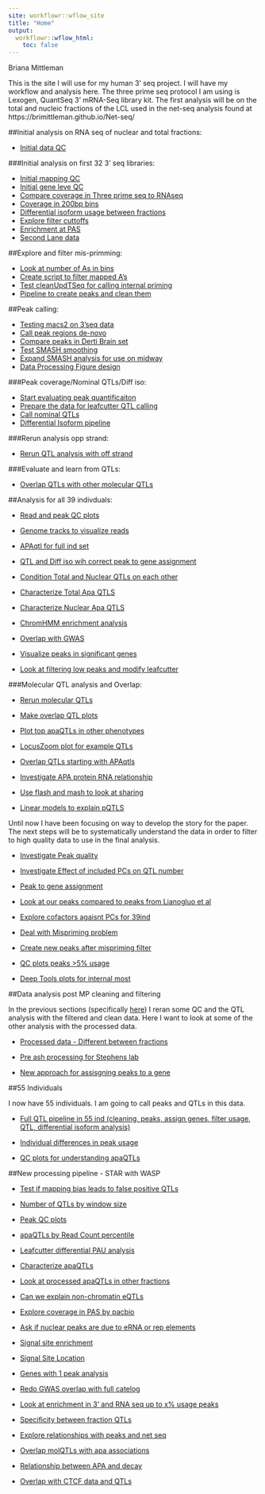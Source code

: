 ```yaml
---
site: workflowr::wflow_site
title: "Home"
output:
  workflowr::wflow_html:
    toc: false
---
```

Briana Mittleman  


This is the site I will use for my human 3' seq project. I will have my workflow and analysis here. The three prime seq protocol I am using is Lexogen, QuantSeq 3' mRNA-Seq library kit. The first analysis will be on the total and nucleic fractions of the LCL used in the net-seq analysis found at https://brimittleman.github.io/Net-seq/  


##Initial analysis on RNA seq of nuclear and total fractions: 

* [Initial data QC](total.nuc.rnaseq.html)  

###Initial analysis on first 32 3' seq libraries:  
  
* [Initial mapping QC](initial_map_qc.html) 
* [Initial gene leve QC](initial_gene_qc.html)  
* [Compare coverage in Three prime seq to RNAseq](cov.analysis.threeprime1.html)  
* [Coverage in 200bp bins](cov200bpwind.html)  
* [Differential isoform usage between fractions](dif.iso.usage.leafcutter.html)  
* [Explore filter cuttoffs](explore.filters.html)  
* [Enrichment at PAS](enrichmentPAS.html)    
* [Second Lane data](comb.lanes.qc.html)  


##Explore and filter mis-primming:  
  
* [Look at number of As in bins](a.content.html)  
* [Create script to filter mapped A's](filter_As.html)  
* [Test cleanUpdTSeq for calling internal priming](cleanupdtseq.internalpriming.html)  
* [Pipeline to create peaks and clean them](peak.cov.pipeline.html)  


##Peak calling:  

* [Testing macs2 on 3'seq data](test.max2.html)  
* [Call peak regions de-novo](deNovopeakcalling.html)
* [Compare peaks in Derti Brain set](eval.brain.html)  
* [Test SMASH smoothing](test.smash.html)  
* [Expand SMASH analysis for use on midway](expand.smash.html)  
* [Data Processing Figure design](dataprocfigures.html)  


###Peak coverage/Nominal QTLs/Diff iso:  

* [Start evaluating peak quantificaiton](28ind.peak.explore.html)  
* [Prepare the data for leafcutter QTL calling](pheno.leaf.comb.html)
* [Call nominal QTLs](apaQTLwLeafcutter.html)  
* [Differential Isoform pipeline](diff_iso_pipeline.html)  


###Rerun analysis opp strand:  

* [Rerun QTL analysis with off strand](peakOverlap_oppstrand.html)  

###Evaluate and learn from QTLs:  

* [Overlap QTLs with other molecular QTLs](overlap_qtls.html)


##Analysis for all 39 indivduals:  

* [Read and peak QC plots](39indQC.html)

* [Genome tracks to visualize reads](genometrack_figs.html)

* [APAqtl for full ind set](apaQTLsAllInd.html)

* [QTL and Diff iso wih correct peak to gene assignment](PeakToGeneAssignment.html)

* [Condition Total and Nuclear QTLs on each other](conditionAPAqtlFraction.html)

* [Characterize Total Apa QTLS](characterizeTotalApaQtls.html)  

* [Characterize Nuclear Apa QTLS](characterizeNuclearApaQtls.html)  

* [ChromHMM enrichment analysis](chromHmm_enrichment.html)

* [Overlap with GWAS](apaQTLoverlapGWAS.html)  

* [Visualize peaks in significant genes](peakGeneCovEx.html)

* [Look  at filtering low peaks and modify leafcutter](modifyLeafcutter.html)  


###Molecular QTL analysis and Overlap:

* [Rerun molecular QTLs](callMolQTLS.html)

* [Make overlap QTL plots](overlapMolQTL.html)  

* [Plot top apaQTLs in other phenotypes](swarmPlots_QTLs.html)  

* [LocusZoom plot for example QTLs](locusZoom.html)

* [Overlap QTLs starting with APAqtls](overlapMolQTL.opposite.html)  

* [Investigate APA protein RNA relationship](apa_prot_overlap.html)  

* [Use flash and mash to look at sharing](flash2mash.html)

* [Linear models to explain pQTLS](explainpQTLs.html)

Until now I have been focusing on way to develop the story for the paper. The next steps will be to systematically understand the data in order to filter to high quality data to use in the final analysis. 


* [Investigate Peak quality](understandPeaks.html)  

* [Investigate Effect of included PCs on QTL number](QTLsbyPCnum.html)  

* [Peak to gene assignment](InvestigatePeak2GeneAssignment.html)  

* [Look at our peaks compared to peaks from Lianogluo et al](CompareLianoglouData.html)
  
* [Explore cofactors agaisnt PCs for 39ind](CovariateOnPCs.html)  

* [Deal with Mispriming problem](mispriming_approach.html)

* [Create new peaks after mispriming filter](NewPeakPostMP.html)

* [QC plots peaks >5% usage](peakQCPPlots.html)

* [Deep Tools plots for internal most](proxDeepToolsPlot.html)


##Data analysis post MP cleaning and filtering  

In the previous sections (specifically [here](NewPeakPostMP.html)) I reran some QC and the QTL analysis with the filtered and clean data. Here I want to look at some of the other analysis with the processed data.  

* [Processed data - Different between fractions](FractionDiffProcessed.html)

* [Pre ash processing for Stephens lab](PreAshExplore.html)  

* [New approach for assisgning peaks to a gene](ApproachForGeneAssignment.html)  

##55 Individuals  

I now have 55 individuals. I am going to call peaks and QTLs in this data.  

* [Full QTL pipeline in 55 ind (cleaning, peaks, assign genes, filter usage, QTL, differential isoform analysis)](pipeline_55Ind.html)  

* [Individual differences in peak usage](IndPeakUsageDiff.html)  

* [QC plots for understanding apaQTLs](QConApaQTLs.html)


##New processing pipeline - STAR with WASP  

* [Test if mapping bias leads to false positive QTLs](accountMapBias.html)

* [Number of QTLs by window size](TestQTLbySizeRegion.html)  

* [Peak QC plots](peakQCplotsSTARprocessing.html)  

* [apaQTLs by Read Count percentile](apaQTLsbyCountPercentile.html)  

* [Leafcutter differential PAU analysis](diffIsoAnalysisNewMapping.html)  

* [Characterize apaQTLs](characterize_apaQTLs.html)

* [Look at processed apaQTLs in other fractions](ProtandRNApvals.html)  

* [Can we explain non-chromatin eQTLs](unexplainedeQTL_analysis.html)

* [Explore coverage in PAS by pacbio](initialPacBioQuant.html)

* [Ask if nuclear peaks are due to eRNA or rep elements](eRNAandRepElements.html)  

* [Signal site enrichment](SignalSiteEnrich.html)  

* [Signal Site Location](SignalSiteLoc.html)

* [Genes with 1 peak analysis](OnePeakGeneAnalysis.html)

* [Redo GWAS overlap with full catelog](OverlapFullGWASCatelog.html)  

* [Look at enrichment in 3' and RNA seq up to x% usage peaks](PeakToXper.html)  

* [Specificity between fraction QTLs](NuclearSpecQTL.html)  

* [Explore relationships with peaks and net seq](NetSeqatPeaks.html)  

* [Overlap molQTLs with apa associations](EmpDistforOverlaps.html)

* [Relationship between APA and decay](RNAdecayAndAPA.html)

* [Overlap with CTCF data and QTLs](CTCFandAPA.html)


